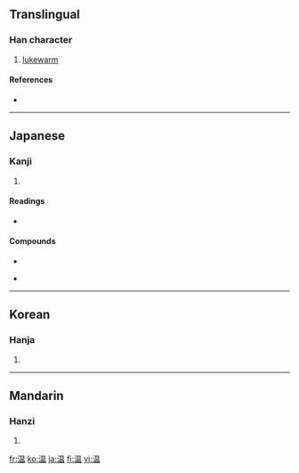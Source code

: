 {{also|溫}}
==Translingual==

===Han character===
{{Han char|rn=85|rad=水|as=09|sn=12|four=|canj=水日月廿 (EABT)}}

# [[lukewarm]]

====References====
* {{Han ref|kx=0634.100|dkj=17774|dj=1041.070|hdz=31675.040|uh=6E29|ud=28201}}

----

==Japanese==

===Kanji===
{{ja-kanji|grade=3|rs=水09}}

# {{defn|Japanese}}

====Readings====
* {{ja-readings|on=[[おん]] (on), [[うん]] (un)|kun=[[あたたか]] (atataka), [[あたためる]] (atatameru), [[ぬるい]] (nurui), [[ぬくもり]] (nukumori)}}

====Compounds====
{{top4}}
* {{term|温泉||hot spring|tr=おんせん, onsen|lang=ja|sc=Jpan}}
{{mid4}}
* {{term|温かい||[[warm]] (of an object)|tr=あたたかい, atatakai|lang=ja|sc=Jpan}}
{{mid4}}
{{mid4}}
{{bottom}}

----

==Korean==

===Hanja===
{{ko-hanja|hangeul=온|eumhun=|rv=on|mr=on|y=on}}

# {{defn|Korean}}

----

==Mandarin==

===Hanzi===
{{cmn-hanzi|tra=溫|pin=[[wēn]] ([[wen1]]), [[yùn]] ([[yun4]])|wg=wen<sup>1</sup>, yün<sup>4</sup>}}

# {{defn|Mandarin}}

[[fr:温]]
[[ko:温]]
[[ja:温]]
[[fi:温]]
[[vi:温]]